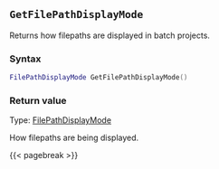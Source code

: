 ## `GetFilePathDisplayMode`

Returns how filepaths are displayed in batch projects.

### Syntax {-}

``` .lua
FilePathDisplayMode GetFilePathDisplayMode()
```

### Return value {-}

Type: [FilePathDisplayMode](#filepathdisplaymode) \

How filepaths are being displayed.

{{< pagebreak >}}


